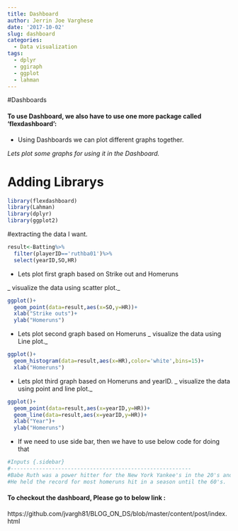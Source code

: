 ```yaml
---
title: Dashboard
author: Jerrin Joe Varghese
date: '2017-10-02'
slug: dashboard
categories:
  - Data visualization
tags:
  - dplyr
  - ggiraph
  - ggplot
  - lahman
---
```


#Dashboards

#### To use Dashboard, we also have to use one more package called 'flexdashboard': 



* Using Dashboards we can plot different graphs together.

_Lets plot some graphs for using it in the Dashboard._

# Adding Librarys
```r
library(flexdashboard)
library(Lahman)
library(dplyr)
library(ggplot2)
```


#extracting the data I want.
```r
result<-Batting%>%
  filter(playerID=='ruthba01')%>%
  select(yearID,SO,HR)
```


* Lets plot first graph based on Strike out and Homeruns

_ visualize the data using scatter plot._
```r
ggplot()+
  geom_point(data=result,aes(x=SO,y=HR))+
  xlab("Strike outs")+
  ylab("Homeruns")
```


* Lets plot second graph based on Homeruns
_ visualize the data using Line plot._
```r
ggplot()+
  geom_histogram(data=result,aes(x=HR),color='white',bins=15)+
  xlab("Homeruns")
```


  
* Lets plot third graph based on Homeruns and yearID.
_ visualize the data using point and line
plot._
```r
ggplot()+
  geom_point(data=result,aes(x=yearID,y=HR))+
  geom_line(data=result,aes(x=yearID,y=HR))+
  xlab("Year")+
  ylab("Homeruns")

```




* If we need to use side bar, then we have to use below code for doing that
```r
#Inputs {.sidebar}
#---------------------------------------------------------
#Babe Ruth was a power hitter for the New York Yankee's in the 20's and 30's.
#He held the record for most homeruns hit in a season until the 60's.
```


#### To checkout the dashboard, Please go to below link :
https://github.com/jvargh81/BLOG_ON_DS/blob/master/content/post/index.html

